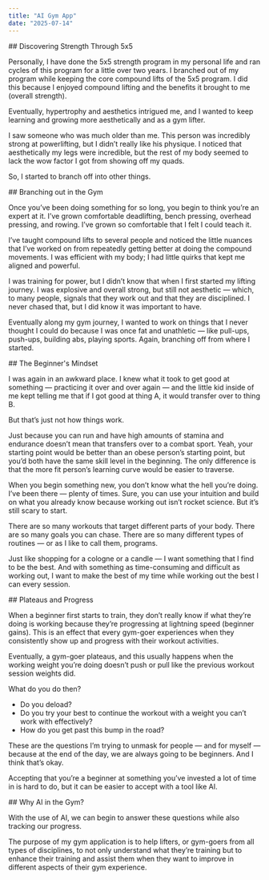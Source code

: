 ```yaml
---
title: "AI Gym App"
date: "2025-07-14"
---
```


<section className="not-prose !mb-[48px]"> 
## Discovering Strength Through 5x5

Personally, I have done the 5x5 strength program in my personal life and ran cycles of this program for a little over two years. I branched out of my program while keeping the core compound lifts of the 5x5 program. I did this because I enjoyed compound lifting and the benefits it brought to me (overall strength).

Eventually, hypertrophy and aesthetics intrigued me, and I wanted to keep learning and growing more aesthetically and as a gym lifter.

I saw someone who was much older than me. This person was incredibly strong at powerlifting, but I didn’t really like his physique. I noticed that aesthetically my legs were incredible, but the rest of my body seemed to lack the wow factor I got from showing off my quads.

So, I started to branch off into other things.

</section>
<section className="not-prose !mb-[48px]">
## Branching out in the Gym

Once you’ve been doing something for so long, you begin to think you’re an expert at it. I’ve grown comfortable deadlifting, bench pressing, overhead pressing, and rowing. I’ve grown so comfortable that I felt I could teach it.

I’ve taught compound lifts to several people and noticed the little nuances that I’ve worked on from repeatedly getting better at doing the compound movements. I was efficient with my body; I had little quirks that kept me aligned and powerful.

I was training for power, but I didn’t know that when I first started my lifting journey. I was explosive and overall strong, but still not aesthetic — which, to many people, signals that they work out and that they are disciplined. I never chased that, but I did know it was important to have.

Eventually along my gym journey, I wanted to work on things that I never thought I could do because I was once fat and unathletic — like pull-ups, push-ups, building abs, playing sports. Again, branching off from where I started.

</section>

<section className="not-prose !mb-[48px]">
## The Beginner's Mindset

I was again in an awkward place. I knew what it took to get good at something — practicing it over and over again — and the little kid inside of me kept telling me that if I got good at thing A, it would transfer over to thing B.

But that’s just not how things work.

Just because you can run and have high amounts of stamina and endurance doesn’t mean that transfers over to a combat sport. Yeah, your starting point would be better than an obese person’s starting point, but you’d both have the same skill level in the beginning. The only difference is that the more fit person’s learning curve would be easier to traverse.

When you begin something new, you don’t know what the hell you’re doing. I’ve been there — plenty of times. Sure, you can use your intuition and build on what you already know because working out isn’t rocket science. But it’s still scary to start.

There are so many workouts that target different parts of your body. There are so many goals you can chase. There are so many different types of routines — or as I like to call them, programs.

Just like shopping for a cologne or a candle — I want something that I find to be the best. And with something as time-consuming and difficult as working out, I want to make the best of my time while working out the best I can every session.

</section>
<section className="not-prose !mb-[48px]">
## Plateaus and Progress

When a beginner first starts to train, they don’t really know if what they’re doing is working because they’re progressing at lightning speed (beginner gains). This is an effect that every gym-goer experiences when they consistently show up and progress with their workout activities.

Eventually, a gym-goer plateaus, and this usually happens when the working weight you’re doing doesn’t push or pull like the previous workout session weights did.

What do you do then?

- Do you deload?
- Do you try your best to continue the workout with a weight you can’t work with effectively?
- How do you get past this bump in the road?

These are the questions I’m trying to unmask for people — and for myself — because at the end of the day, we are always going to be beginners. And I think that’s okay.

Accepting that you’re a beginner at something you’ve invested a lot of time in is hard to do, but it can be easier to accept with a tool like AI.

</section>
<section className="not-prose !mb-[48px]">
## Why AI in the Gym?

With the use of AI, we can begin to answer these questions while also tracking our progress.

The purpose of my gym application is to help lifters, or gym-goers from all types of disciplines, to not only understand what they’re training but to enhance their training and assist them when they want to improve in different aspects of their gym experience.

</section>
